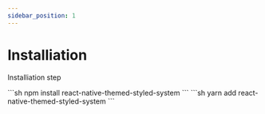 ```yaml
---
sidebar_position: 1
---
```















# Installiation

Installiation step

<Tabs>
  <TabItem value="npm" label="npm" default>
    ```sh
    npm install react-native-themed-styled-system
    ```
  </TabItem>
  <TabItem value="yarn" label="yarn">
    ```sh
    yarn add react-native-themed-styled-system
    ```
  </TabItem>
</Tabs>

